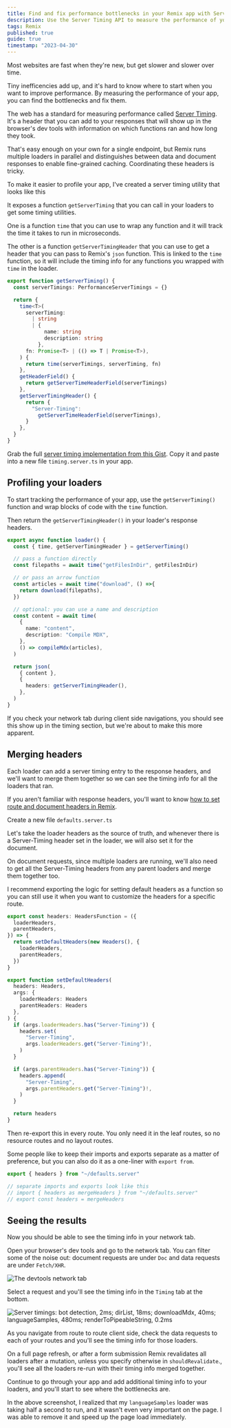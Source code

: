```yaml
---
title: Find and fix performance bottlenecks in your Remix app with Server Timing
description: Use the Server Timing API to measure the performance of your app and find bottlenecks. I've built a server timing utility function for Remix. Merge the timing info from multiple loaders into a single request.
tags: Remix
published: true
guide: true
timestamp: "2023-04-30"
---
```


Most websites are fast when they're new, but get slower and slower over time.

Tiny inefficencies add up, and it's hard to know where to start when you want to improve performance. By measuring the performance of your app, you can find the bottlenecks and fix them.

The web has a standard for measuring performance called [Server Timing](https://developer.mozilla.org/en-US/docs/Web/HTTP/Headers/Server-Timing). It's a header that you can add to your responses that will show up in the browser's dev tools with information on which functions ran and how long they took.

That's easy enough on your own for a single endpoint, but Remix runs multiple loaders in parallel and distinguishes between data and document responses to enable fine-grained caching. Coordinating these headers is tricky.

To make it easier to profile your app, I've created a server timing utility that looks like this

It exposes a function `getServerTiming` that you can call in your loaders to get some timing utilities.

One is a function `time` that you can use to wrap any function and it will track the time it takes to run in microseconds.

The other is a function `getServerTimingHeader` that you can use to get a header that you can pass to Remix's `json` function. This is linked to the `time` function, so it will include the timing info for any functions you wrapped with `time` in the loader.

```ts
export function getServerTiming() {
  const serverTimings: PerformanceServerTimings = {}

  return {
    time<T>(
      serverTiming:
        | string
        | {
            name: string
            description: string
          },
      fn: Promise<T> | (() => T | Promise<T>),
    ) {
      return time(serverTimings, serverTiming, fn)
    },
    getHeaderField() {
      return getServerTimeHeaderField(serverTimings)
    },
    getServerTimingHeader() {
      return {
        "Server-Timing":
          getServerTimeHeaderField(serverTimings),
      }
    },
  }
}
```

Grab the full [server timing implementation from this Gist](https://gist.github.com/jacobparis/1e428524be3a31096ba3ecb35a7a15bb). Copy it and paste into a new file `timing.server.ts` in your app.

## Profiling your loaders

To start tracking the performance of your app, use the `getServerTiming()` function and wrap blocks of code with the `time` function.

Then return the `getServerTimingHeader()` in your loader's response headers.

```ts
export async function loader() {
  const { time, getServerTimingHeader } = getServerTiming()

  // pass a function directly
  const filepaths = await time("getFilesInDir", getFilesInDir)

  // or pass an arrow function
  const articles = await time("download", () =>{
    return download(filepaths),
  })

  // optional: you can use a name and description
  const content = await time(
    {
      name: "content",
      description: "Compile MDX",
    },
    () => compileMdx(articles),
  )

  return json(
    { content },
    {
      headers: getServerTimingHeader(),
    },
  )
}
```

If you check your network tab during client side navigations, you should see this show up in the timing section, but we're about to make this more apparent.

## Merging headers

Each loader can add a server timing entry to the response headers, and we'll want to merge them together so we can see the timing info for all the loaders that ran.

If you aren't familiar with response headers, you'll want to know [how to set route and document headers in Remix](/content/remix-headers).

Create a new file `defaults.server.ts`

Let's take the loader headers as the source of truth, and whenever there is a Server-Timing header set in the loader, we will also set it for the document.

On document requests, since multiple loaders are running, we'll also need to get all the Server-Timing headers from any parent loaders and merge them together too.

I recommend exporting the logic for setting default headers as a function so you can still use it when you want to customize the headers for a specific route.

```ts
export const headers: HeadersFunction = ({
  loaderHeaders,
  parentHeaders,
}) => {
  return setDefaultHeaders(new Headers(), {
    loaderHeaders,
    parentHeaders,
  })
}

export function setDefaultHeaders(
  headers: Headers,
  args: {
    loaderHeaders: Headers
    parentHeaders: Headers
  },
) {
  if (args.loaderHeaders.has("Server-Timing")) {
    headers.set(
      "Server-Timing",
      args.loaderHeaders.get("Server-Timing")!,
    )
  }

  if (args.parentHeaders.has("Server-Timing")) {
    headers.append(
      "Server-Timing",
      args.parentHeaders.get("Server-Timing")!,
    )
  }

  return headers
}
```

Then re-export this in every route.<SideNote> You only need it in the leaf routes, so no resource routes and no layout routes. </SideNote>

Some people like to keep their imports and exports separate as a matter of preference, but you can also do it as a one-liner with `export from`.

```ts
export { headers } from "~/defaults.server"

// separate imports and exports look like this
// import { headers as mergeHeaders } from "~/defaults.server"
// export const headers = mergeHeaders
```

## Seeing the results

Now you should be able to see the timing info in your network tab.

Open your browser's dev tools and go to the network tab. You can filter some of the noise out: document requests are under `Doc` and data requests are under `Fetch/XHR`.

![The devtools network tab](https://user-images.githubusercontent.com/5633704/235328644-0aaacf60-007b-4fcc-a174-70346f86bf2a.png)

Select a request and you'll see the timing info in the `Timing` tab at the bottom.

![Server timings: bot detection, 2ms; dirList, 18ms; downloadMdx, 40ms; languageSamples, 480ms; renderToPipeableString, 0.2ms](https://user-images.githubusercontent.com/5633704/235328694-a03e783d-34c8-4266-b710-ea8a845308b6.png)

As you navigate from route to route client side, check the data requests to each of your routes and you'll see the timing info for those loaders.

On a full page refresh, or after a form submission<SideNote> Remix revalidates all loaders after a mutation, unless you specify otherwise in `shouldRevalidate`.</SideNote>, you'll see all the loaders re-run with their timing info merged together.

Continue to go through your app and add additional timing info to your loaders, and you'll start to see where the bottlenecks are.

In the above screenshot, I realized that my `languageSamples` loader was taking half a second to run, and it wasn't even very important on the page. I was able to remove it and speed up the page load immediately.
